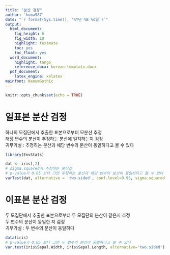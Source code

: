 ```yaml
---
title: "분산 검정"
author: 'kuma987'
date: "`r format(Sys.time(), '%Y년 %B %d일')`"
output:
  html_document: 
    fig_height: 6
    fig_width: 10
    highlight: textmate
    toc: yes
    toc_float: yes
  word_document:
    highlight: tango
    reference_docx: korean-template.docx
  pdf_document:
    latex_engine: xelatex
mainfont: NanumGothic
---
```


```r
knitr::opts_chunk$set(echo = TRUE)
```

# 일표본 분산 검정
하나의 모집단에서 추출한 표본으로부터 모분산 추정   
해당 변수의 분산이 추정하는 분산에 일치하는지 검정  
귀무가설 : 추정하는 분산과 해당 변수의 분산이 동일하다고 볼 수 있다
```r
library(EnvStats)
```

```r
dat <- iris[,2]
# sigma.squared가 추정하는 분산값
# p-value가 0.05 보다 크면 추정하는 분산과 해당 변수의 분산이 동일하다고 볼 수 있다
varTest(dat, alternative = 'two.sided', conf.level=0.95, sigma.squared = 1 ,data.name=NULL)

```

# 이표본 분산 검정
두 모집단에서 추출한 표본으로부터 두 모집단의 분산이 같은지 추정  
두 변수의 분산이 동일한 지 검정  
귀무가설 : 두 변수의 분산이 동일하다
```r
data(iris)
# p-value가 0.05 보다 크면 두 변수의 분산이 동일하다고 볼 수 있다
var.test(iris$Sepal.Width, iris$Sepal.Length, alternative='two.sided')
```


